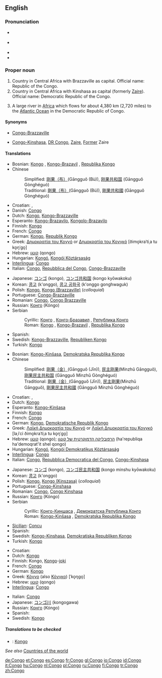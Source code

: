 ==English==

===Pronunciation===
*{{a|RP}} {{IPA|/ˈkɒŋɡəʊ/}}
*{{a|US}} {{IPA|/ˈkɑːŋɡoʊ/}}
*{{audio|en-us-Congo.ogg|Audio (US)}}
*{{rhymes|ɒŋɡəʊ}}

===Proper noun===
{{en-proper noun}}
{{wikipedia}}

# Country in Central Africa with Brazzaville as capital. Official name: Republic of the Congo.
# Country in Central Africa with Kinshasa as capital (formerly [[Zaire]]). Official name: Democratic Republic of the Congo.
# {{rivers}} A large river in [[Africa]] which flows for about 4,380 km (2,720 miles) to the [[Atlantic Ocean]] in the Democratic Republic of Congo.

====Synonyms====
*{{sense|country with Brazzaville as capital}} [[Congo-Brazzaville]]
*{{sense|country with Kinshasa as capital}} [[Congo-Kinshasa]], [[DR Congo]], {{qualifier|formerly}} [[Zaire]], [[Former]] Zaire

====Translations====
{{trans-top|country with Brazzaville as capital}}
*Bosnian: [[Kongo#Bosnian|Kongo]] {{m}}, [[Kongo-Brazavil]] {{m}}, [[Republika Kongo]] {{f}}
*Chinese
*:Simplified: [[刚果（布）]](Gāngguǒ (Bù)), [[刚果共和国]] (Gāngguǒ Gònghéguó)
*:Traditional: [[剛果（布）]](Gāngguǒ (Bù)), [[剛果共和國]] (Gāngguǒ Gònghéguó)
*Croatian: {{t|hr|Republika Kongo|f}}, {{t|hr|Kongo Brazzaville}}
*Danish: [[Congo#Danish|Congo]]
*Dutch: [[Kongo#Dutch|Kongo]], [[Kongo-Brazzaville#Dutch|Kongo-Brazzaville]]
*Esperanto: [[Kongo-Brazavilo]], [[Kongolo-Brazavilo]]
*Finnish: [[Kongo#Finnish|Kongo]]
*French: [[Congo#French|Congo]]
*German: [[Kongo]], [[Republik Kongo]] {{f}}
*Greek: [[Δημοκρατία του Κογγό]] or [[Δημοκρατία του Κονγκό]] [ðimo̞kraˈtiˌa tu ko̞ŋˈɡo̞] {{f}}
*Hebrew: [[קונגו]] (qongo)
*Hungarian: [[Kongó]], [[Kongói Köztársaság]]
*[[Interlingua]]: [[Congo#Interlingua|Congo]]
*Italian: [[Congo#Italian|Congo]], [[w:it:Repubblica_del_Congo|Repubblica del Congo]], [[Congo-Brazzaville]]
{{trans-mid}}
*Japanese: [[コンゴ]] (kongo), [[コンゴ共和国]] (kongo kyōwakoku)
*Korean: [[콩고]] (k'onggo), [[콩고 공화국]] (k'onggo gonghwaguk)
*Polish: [[Kongo#Polish|Kongo]], [[Kongo (Brazzaville)]] (''colloquial'')
*Portuguese: [[Congo-Brazzaville]]
*Romanian: [[Congo#Romanian|Congo]], [[Congo Brazzaville]]
*Russian: [[Конго]] (Kóngo) {{m}}
*Serbian
*:Cyrillic: [[Конго]] {{m}}, [[Конго-Бразавил]] {{m}}, [[Република Конго]] {{f}}
*:Roman: [[Kongo#Serbian|Kongo]] {{m}}, [[Kongo-Brazavil]] {{m}}, [[Republika Kongo]] {{f}}
*Spanish: {{t|es|Congo|m}}
*Swedish: [[Kongo-Brazzaville]], [[Republiken Kongo]]
*Turkish: [[Kongo]]
{{trans-bottom}}

{{trans-top|country with Kinshasa as capital}}
*Bosnian: [[Kongo-Kinšasa]], [[Demokratska Republika Kongo]] {{f}}
*Chinese
*:Simplified: [[刚果（金）]](Gāngguǒ (Jīn)), [[民主刚果]](Mínzhǔ Gāngguǒ), [[刚果民主共和国]] (Gāngguǒ Mínzhǔ Gònghéguó)
*:Traditional: [[剛果（金）]](Gāngguǒ (Jīn)), [[民主剛果]](Mínzhǔ Gāngguǒ), [[剛果民主共和國]] (Gāngguǒ Mínzhǔ Gònghéguó)
*Croatian: {{t|hr|Demokratska Republika Kongo|f}}, {{t|hr|Kongo-Kinshasa}}
*Dutch: [[Kongo#Dutch|Kongo]]
*Esperanto: [[Kongo-Kinŝasa]]
*Finnish: [[Kongo#Finnish|Kongo]]
*French: [[Congo#French|Congo]]
*German: [[Kongo#German|Kongo]], [[Demokratische Republik Kongo]] {{f}}
*Greek: [[Λαϊκή Δημοκρατία του Κογγό]] or [[Λαϊκή Δημοκρατία του Κονγκό]] [laˌiˈci ðimo̞kraˈtiˌa tu ko̞ŋˈɡo̞] {{f}}
*Hebrew: [[קונגו]] (qongo); [[הרפובליקה הדמוקרטית של קונגו]] (ha'republiqa ha'demoqrat'it shel qongo)
*Hungarian: [[Kongó]], [[Kongói Demokratikus Köztársaság]]
*[[Interlingua]]: [[Congo#Interlingua|Congo]]
*Italian: [[Congo#Italian|Congo]], [[Repubblica Democratica del Congo]], [[Congo-Kinshasa]]
{{trans-mid}}
*Japanese: [[コンゴ]] (kongo), [[コンゴ民主共和国]] (kongo minshu kyōwakoku)
*Korean: [[콩고]] (k'onggo)
*Polish: [[Kongo#Polish|Kongo]], [[Kongo (Kinszasa)]] (''colloquial'')
*Portuguese: [[Congo-Kinshasa]]
*Romanian: [[Congo#Romanian|Congo]], [[Congo Kinshasa]]
*Russian: [[Конго]] (Kóngo) {{m}}
*Serbian
*:Cyrillic: [[Конго-Киншаса]] {{f}}, [[Демократска Република Конго]] {{f}}
*:Roman: [[Kongo-Kinšasa]] {{f}}, [[Demokratska Republika Kongo]] {{f}}
*[[Sicilian]]: [[Concu]] {{m}}
*Spanish: {{t|es|República Democrática del Congo|f}}
*Swedish: [[Kongo-Kinshasa]], [[Demokratiska Republiken Kongo]]
*Turkish: [[Kongo]]
{{trans-bottom}}

{{trans-top|river}}
*Croatian: {{t|hr|Kongo|m}}
*Dutch: [[Kongo#Dutch|Kongo]]
*Finnish: Kongo, [[Kongo#Finnish|Kongo]]-[[joki]]
*French: [[Congo#French|Congo]]
*German: [[Kongo#German|Kongo]] {{m}}
*Greek: [[Κόγγο]] (also [[Κόνγκο]]) [ˈko̞ŋɡo̞] {{m}}
*Hebrew: [[קונגו]] (qongo)
*[[Interlingua]]: [[Congo#Interlingua|Congo]]
{{trans-mid}}
*Italian: [[Congo#Italian|Congo]]
*Japanese: [[コンゴ川]] (kongogawa)
*Russian: [[Конго]] (Kóngo) {{m}}
*Spanish: {{t|es|Congo|m}}
*Swedish: [[Kongo#Swedish|Kongo]]
{{trans-bottom}}

=====Translations to be checked=====
{{checktrans}}

*{{ttbc|Breton}}: [[Kongo#Breton|Kongo]]

''See also'' [[Countries of the world]]

[[de:Congo]]
[[et:Congo]]
[[es:Congo]]
[[fr:Congo]]
[[gl:Congo]]
[[io:Congo]]
[[id:Congo]]
[[it:Congo]]
[[hu:Congo]]
[[nl:Congo]]
[[pl:Congo]]
[[ru:Congo]]
[[fi:Congo]]
[[tr:Congo]]
[[zh:Congo]]